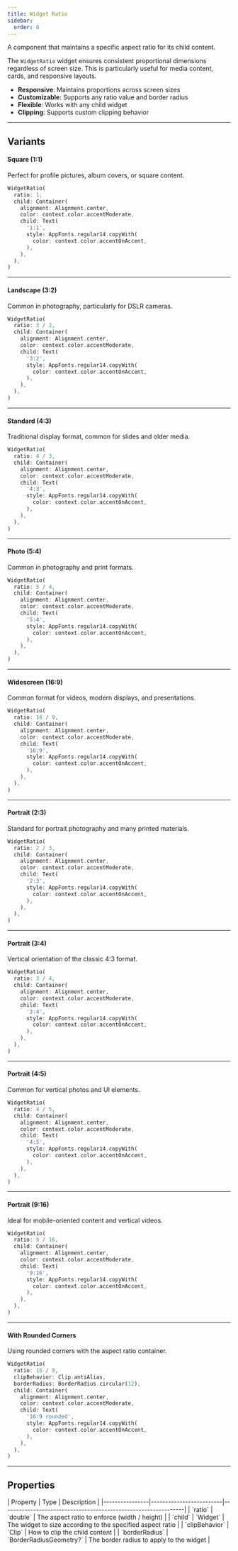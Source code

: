 ```yaml
---
title: Widget Ratio
sidebar:
  order: 8
---
```



A component that maintains a specific aspect ratio for its child content.

The `WidgetRatio` widget ensures consistent proportional dimensions regardless of screen size. This is particularly useful for media content, cards, and responsive layouts.

- **Responsive**: Maintains proportions across screen sizes
- **Customizable**: Supports any ratio value and border radius
- **Flexible**: Works with any child widget
- **Clipping**: Supports custom clipping behavior

---

## Variants

#### Square (1:1)
Perfect for profile pictures, album covers, or square content.

<Preview src="widget-ratio?style=square" minHeight="400px">

```dart
WidgetRatio(
  ratio: 1,
  child: Container(
    alignment: Alignment.center,
    color: context.color.accentModerate,
    child: Text(
      '1:1',
      style: AppFonts.regular14.copyWith(
        color: context.color.accentOnAccent,
      ),
    ),
  ),
)
```

</Preview>

---

#### Landscape (3:2)
Common in photography, particularly for DSLR cameras.

<Preview src="widget-ratio?style=landscape3by2" minHeight="400px">

```dart
WidgetRatio(
  ratio: 3 / 2,
  child: Container(
    alignment: Alignment.center,
    color: context.color.accentModerate,
    child: Text(
      '3:2',
      style: AppFonts.regular14.copyWith(
        color: context.color.accentOnAccent,
      ),
    ),
  ),
)
```

</Preview>

---

#### Standard (4:3)
Traditional display format, common for slides and older media.

<Preview src="widget-ratio?style=landscape4by3" minHeight="400px">

```dart
WidgetRatio(
  ratio: 4 / 3,
  child: Container(
    alignment: Alignment.center,
    color: context.color.accentModerate,
    child: Text(
      '4:3',
      style: AppFonts.regular14.copyWith(
        color: context.color.accentOnAccent,
      ),
    ),
  ),
)
```

</Preview>

---

#### Photo (5:4)
Common in photography and print formats.

<Preview src="widget-ratio?style=landscape5by4" minHeight="400px">

```dart
WidgetRatio(
  ratio: 5 / 4,
  child: Container(
    alignment: Alignment.center,
    color: context.color.accentModerate,
    child: Text(
      '5:4',
      style: AppFonts.regular14.copyWith(
        color: context.color.accentOnAccent,
      ),
    ),
  ),
)
```

</Preview>

---

#### Widescreen (16:9)
Common format for videos, modern displays, and presentations.

<Preview src="widget-ratio?style=landscape16by9" minHeight="400px">

```dart
WidgetRatio(
  ratio: 16 / 9,
  child: Container(
    alignment: Alignment.center,
    color: context.color.accentModerate,
    child: Text(
      '16:9',
      style: AppFonts.regular14.copyWith(
        color: context.color.accentOnAccent,
      ),
    ),
  ),
)
```

</Preview>

---

#### Portrait (2:3)
Standard for portrait photography and many printed materials.

<Preview src="widget-ratio?style=portrait2by3" minHeight="400px">

```dart
WidgetRatio(
  ratio: 2 / 3,
  child: Container(
    alignment: Alignment.center,
    color: context.color.accentModerate,
    child: Text(
      '2:3',
      style: AppFonts.regular14.copyWith(
        color: context.color.accentOnAccent,
      ),
    ),
  ),
)
```

</Preview>

---

#### Portrait (3:4)
Vertical orientation of the classic 4:3 format.

<Preview src="widget-ratio?style=portrait3by4" minHeight="400px">

```dart
WidgetRatio(
  ratio: 3 / 4,
  child: Container(
    alignment: Alignment.center,
    color: context.color.accentModerate,
    child: Text(
      '3:4',
      style: AppFonts.regular14.copyWith(
        color: context.color.accentOnAccent,
      ),
    ),
  ),
)
```

</Preview>

---

#### Portrait (4:5)
Common for vertical photos and UI elements.

<Preview src="widget-ratio?style=portrait4by5" minHeight="400px">

```dart
WidgetRatio(
  ratio: 4 / 5,
  child: Container(
    alignment: Alignment.center,
    color: context.color.accentModerate,
    child: Text(
      '4:5',
      style: AppFonts.regular14.copyWith(
        color: context.color.accentOnAccent,
      ),
    ),
  ),
)
```

</Preview>

---

#### Portrait (9:16)
Ideal for mobile-oriented content and vertical videos.

<Preview src="widget-ratio?style=portrait9by16" minHeight="400px">

```dart
WidgetRatio(
  ratio: 9 / 16,
  child: Container(
    alignment: Alignment.center,
    color: context.color.accentModerate,
    child: Text(
      '9:16',
      style: AppFonts.regular14.copyWith(
        color: context.color.accentOnAccent,
      ),
    ),
  ),
)
```

</Preview>

---

#### With Rounded Corners
Using rounded corners with the aspect ratio container.

<Preview src="widget-ratio?style=withRoundedCorners" minHeight="400px">

```dart
WidgetRatio(
  ratio: 16 / 9,
  clipBehavior: Clip.antiAlias,
  borderRadius: BorderRadius.circular(12),
  child: Container(
    alignment: Alignment.center,
    color: context.color.accentModerate,
    child: Text(
      '16:9 rounded',
      style: AppFonts.regular14.copyWith(
        color: context.color.accentOnAccent,
      ),
    ),
  ),
)
```

</Preview>

---

## Properties

<div class="docs-table">
| Property       | Type                    | Description                                                    |
|----------------|-------------------------|----------------------------------------------------------------|
| `ratio`        | `double`                | The aspect ratio to enforce (width / height)                   |
| `child`        | `Widget`                | The widget to size according to the specified aspect ratio     |
| `clipBehavior` | `Clip`                  | How to clip the child content                                  |
| `borderRadius` | `BorderRadiusGeometry?` | The border radius to apply to the widget                       |
</div>
